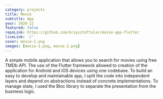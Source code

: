 ```yaml
---
category: projects
title: Movie
subtitle: App
year: 2020-12
featured: false
repoLink: https://github.com/krzysztoftalar/movie-app-flutter
liveLink: '/'
cover: movie-1.png
images: [movie-1.png, movie-2.png]
---
```


A simple mobile application that allows you to search for movies using free TMDb API.
The use of the Flutter framework allowed to creation of the application for Android and iOS devices using one codebase.
To build an easy to develop and maintainable app, I split the code into independent layers and depend on abstractions instead of concrete implementations.
To manage state, I used the Bloc library to separate the presentation from the business logic.
